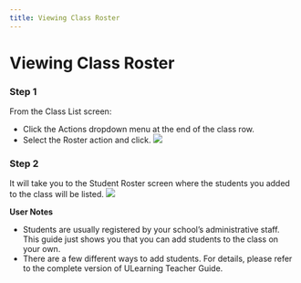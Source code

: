 ```yaml
--- 
title: Viewing Class Roster
--- 
```



# Viewing Class Roster

### Step 1

From the Class List screen:
- Click the Actions dropdown menu at the end of the class row.
- Select the Roster action and click.
![](/img/ulearning/teacher/class07.png)

### Step 2 
It will take you to the Student Roster screen where the students you added to the class will be listed.
![](/img/ulearning/teacher/class08.png)

**User Notes**
- Students are usually registered by your school’s administrative staff. This guide just shows you that you can add students to the class on your own.
- There are a few different ways to add students. For details, please refer to the complete version of ULearning Teacher Guide.
